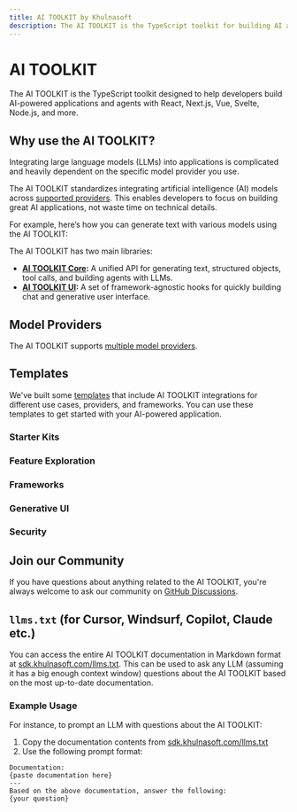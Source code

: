 ```yaml
---
title: AI TOOLKIT by Khulnasoft
description: The AI TOOLKIT is the TypeScript toolkit for building AI applications and agents with React, Next.js, Vue, Svelte, Node.js, and more.
---
```


# AI TOOLKIT

The AI TOOLKIT is the TypeScript toolkit designed to help developers build AI-powered applications and agents with React, Next.js, Vue, Svelte, Node.js, and more.

## Why use the AI TOOLKIT?

Integrating large language models (LLMs) into applications is complicated and heavily dependent on the specific model provider you use.

The AI TOOLKIT standardizes integrating artificial intelligence (AI) models across [supported providers](/docs/foundations/providers-and-models). This enables developers to focus on building great AI applications, not waste time on technical details.

For example, here’s how you can generate text with various models using the AI TOOLKIT:

<PreviewSwitchProviders />

The AI TOOLKIT has two main libraries:

- **[AI TOOLKIT Core](/docs/ai-toolkit-core):** A unified API for generating text, structured objects, tool calls, and building agents with LLMs.
- **[AI TOOLKIT UI](/docs/ai-toolkit-ui):** A set of framework-agnostic hooks for quickly building chat and generative user interface.

## Model Providers

The AI TOOLKIT supports [multiple model providers](/providers).

<OfficialModelCards />

## Templates

We've built some [templates](https://vercel.com/templates?type=ai) that include AI TOOLKIT integrations for different use cases, providers, and frameworks. You can use these templates to get started with your AI-powered application.

### Starter Kits

<Templates type="starter-kits" />

### Feature Exploration

<Templates type="feature-exploration" />

### Frameworks

<Templates type="frameworks" />

### Generative UI

<Templates type="generative-ui" />

### Security

<Templates type="security" />

## Join our Community

If you have questions about anything related to the AI TOOLKIT, you're always welcome to ask our community on [GitHub Discussions](https://github.com/khulnasoft/ai-toolkit/discussions).

## `llms.txt` (for Cursor, Windsurf, Copilot, Claude etc.)

You can access the entire AI TOOLKIT documentation in Markdown format at [sdk.khulnasoft.com/llms.txt](/llms.txt). This can be used to ask any LLM (assuming it has a big enough context window) questions about the AI TOOLKIT based on the most up-to-date documentation.

### Example Usage

For instance, to prompt an LLM with questions about the AI TOOLKIT:

1. Copy the documentation contents from [sdk.khulnasoft.com/llms.txt](/llms.txt)
2. Use the following prompt format:

```prompt
Documentation:
{paste documentation here}
---
Based on the above documentation, answer the following:
{your question}
```
